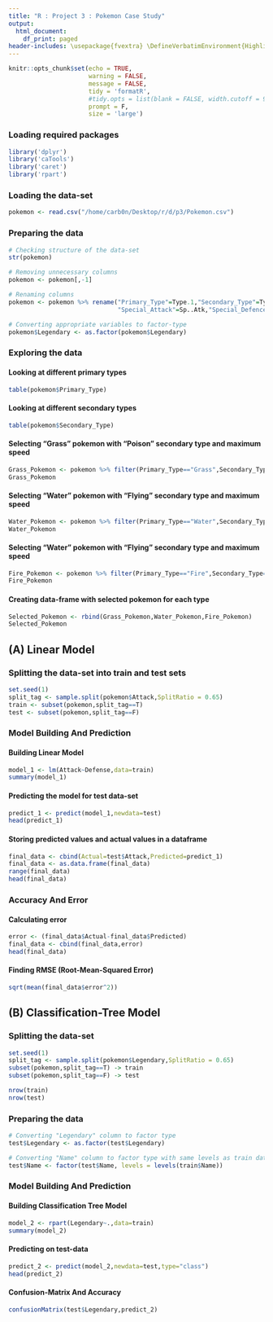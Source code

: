 ---
title: "R : Project 3 : Pokemon Case Study"
output:
  html_document:
    df_print: paged
header-includes: \usepackage{fvextra} \DefineVerbatimEnvironment{Highlighting}{Verbatim}{breaklines,commandchars=\\\{\}}
---

```{r setup, include=FALSE}
knitr::opts_chunk$set(echo = TRUE,
                      warning = FALSE,
                      message = FALSE,
                      tidy = 'formatR',
                      #tidy.opts = list(blank = FALSE, width.cutoff = 90),
                      prompt = F,
                      size = 'large')
```

### Loading required packages 

```{r}
library('dplyr')
library('caTools')
library('caret')
library('rpart')
```

### Loading the data-set

```{r}
pokemon <- read.csv("/home/carb0n/Desktop/r/d/p3/Pokemon.csv")
```

### Preparing the data

```{r}
# Checking structure of the data-set
str(pokemon)

# Removing unnecessary columns 
pokemon <- pokemon[,-1]

# Renaming columns
pokemon <- pokemon %>% rename("Primary_Type"=Type.1,"Secondary_Type"=Type.2,"Health_Points"=HP, 
                              "Special_Attack"=Sp..Atk,"Special_Defence"=Sp..Def)

# Converting appropriate variables to factor-type
pokemon$Legendary <- as.factor(pokemon$Legendary)
```

### Exploring the data

#### Looking at different primary types

```{r}
table(pokemon$Primary_Type)
```

#### Looking at different secondary types

```{r}
table(pokemon$Secondary_Type)
```

#### Selecting "Grass" pokemon with "Poison" secondary type and maximum speed

```{r}
Grass_Pokemon <- pokemon %>% filter(Primary_Type=="Grass",Secondary_Type=="Poison") %>% top_n(1,Speed)
Grass_Pokemon
```

#### Selecting "Water" pokemon with "Flying" secondary type and maximum speed

```{r}
Water_Pokemon <- pokemon %>% filter(Primary_Type=="Water",Secondary_Type=="Flying") %>% top_n(1,Defense)
Water_Pokemon
```

#### Selecting "Water" pokemon with "Flying" secondary type and maximum speed

```{r}
Fire_Pokemon <- pokemon %>% filter(Primary_Type=="Fire",Secondary_Type=="Psychic") %>% top_n(1,Attack)
Fire_Pokemon
```

#### Creating data-frame with selected pokemon for each type

```{r}
Selected_Pokemon <- rbind(Grass_Pokemon,Water_Pokemon,Fire_Pokemon) 
Selected_Pokemon
```

## (A) Linear Model

### Splitting the data-set into train and test sets

```{r}
set.seed(1)
split_tag <- sample.split(pokemon$Attack,SplitRatio = 0.65) 
train <- subset(pokemon,split_tag==T)
test <- subset(pokemon,split_tag==F)
```

### Model Building And Prediction

#### Building Linear Model

```{r}
model_1 <- lm(Attack~Defense,data=train)
summary(model_1)
```

#### Predicting the model for test data-set

```{r}
predict_1 <- predict(model_1,newdata=test)
head(predict_1)
```

#### Storing predicted values and actual values in a dataframe

```{r}
final_data <- cbind(Actual=test$Attack,Predicted=predict_1)
final_data <- as.data.frame(final_data)
range(final_data)
head(final_data)
```

### Accuracy And Error

#### Calculating error
```{r}
error <- (final_data$Actual-final_data$Predicted)
final_data <- cbind(final_data,error)
head(final_data)
```

#### Finding RMSE (Root-Mean-Squared Error) 

```{r}
sqrt(mean(final_data$error^2))
```

## (B) Classification-Tree Model

### Splitting the data-set

```{r}
set.seed(1)
split_tag <- sample.split(pokemon$Legendary,SplitRatio = 0.65)
subset(pokemon,split_tag==T) -> train
subset(pokemon,split_tag==F) -> test

nrow(train)
nrow(test)
```

### Preparing the data

```{r}
# Converting "Legendary" column to factor type 
test$Legendary <- as.factor(test$Legendary)

# Converting "Name" column to factor type with same levels as train data
test$Name <- factor(test$Name, levels = levels(train$Name))
```

### Model Building And Prediction

#### Building Classification Tree Model

```{r}
model_2 <- rpart(Legendary~.,data=train)
summary(model_2)
```

#### Predicting on test-data

```{r}
predict_2 <- predict(model_2,newdata=test,type="class")
head(predict_2)
```

#### Confusion-Matrix And Accuracy

```{r}
confusionMatrix(test$Legendary,predict_2)
```